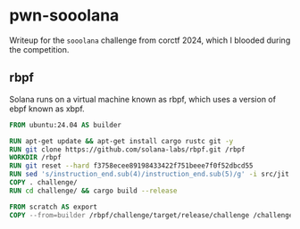 
# pwn-sooolana

Writeup for the `sooolana` challenge from corctf 2024, which I blooded during the competition.

## rbpf

Solana runs on a virtual machine known as rbpf, which uses a version of ebpf known as xbpf. 

```dockerfile
FROM ubuntu:24.04 AS builder

RUN apt-get update && apt-get install cargo rustc git -y
RUN git clone https://github.com/solana-labs/rbpf.git /rbpf
WORKDIR /rbpf
RUN git reset --hard f3758ecee89198433422f751beee7f0f52dbcd55
RUN sed 's/instruction_end.sub(4)/instruction_end.sub(5)/g' -i src/jit.rs
COPY . challenge/
RUN cd challenge/ && cargo build --release

FROM scratch AS export
COPY --from=builder /rbpf/challenge/target/release/challenge /challenge
```

